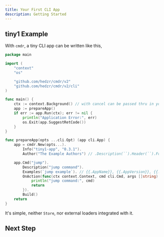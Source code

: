 ```yaml
---
title: Your First CLI App
description: Getting Started
---
```


## tiny1 Example

With `cmdr`, a tiny CLI app can be written like this,

```go title="./examples/tiny1/main.go"
package main

import (
	"context"
	"os"

	"github.com/hedzr/cmdr/v2"
	"github.com/hedzr/cmdr/v2/cli"
)

func main() {
	ctx := context.Background() // with cancel can be passed thru in your actions
	app := prepareApp()
	if err := app.Run(ctx); err != nil {
		println("Application Error:", err)
		os.Exit(app.SuggestRetCode())
	}
}

func prepareApp(opts ...cli.Opt) (app cli.App) {
	app = cmdr.New(opts...).
		Info("tiny1-app", "0.3.1").
		Author("The Example Authors") // .Description(``).Header(``).Footer(``)

	app.Cmd("jump").
		Description("jump command").
		Examples(`jump example`). // {{.AppName}}, {{.AppVersion}}, {{.DadCommands}}, {{.Commands}}, ...
		OnAction(func(ctx context.Context, cmd cli.Cmd, args []string) (err error) {
			println("jump command:", cmd)
			return
		}).
		Build()
	return
}
```

It's simple, neither `Store`, nor external loaders integrated with it.

## Next Step

<Cards>
  <Card title="Want More Conciser?" href="./g02-concise-version" />
</Cards>

